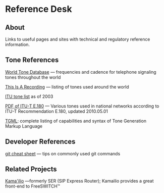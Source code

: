 
# Reference Desk 

 

## About

Links to useful pages and sites with technical and regulatory reference information.

## Tone References

[World Tone Database](http://www.3amsystems.com/World%5FTone%5FDatabase) — frequencies and cadence for telephone signaling tones throughout the world

[This Is A Recording](http://www.thisisarecording.com/i-international-phone-signaling-tones.html) — listing of tones used around the world

[ITU tone list](http://www.itu.int/pub/T-SP-OB.781-2003) as of 2003

[PDF of ITU-T E.180](http://www.itu.int/dms%5Fpub/itu-t/opb/sp/T-SP-E.180-2010-PDF-E.pdf) — Various tones used in national networks according to ITU-T Recommendation E.180, updated 2010.05.01

[TGML](../Modules/mod-dptools/gentones/TGML_6586573.mdx#lua): complete listing of capabilities and syntax of Tone Generation Markup Language

## Developer References

[git cheat sheet](http://cheat.errtheblog.com/s/git) — tips on commonly used git commands

## Related Projects

[Kama'ilio](https://www.kamailio.org) —formerly SER (SIP Express Router); Kamailio provides a great front-end to FreeSWITCH™


